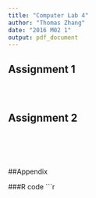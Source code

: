 ```yaml
---
title: "Computer Lab 4"
author: "Thomas Zhang"
date: "2016 M02 1"
output: pdf_document
---
```


## Assignment 1


```r

```


```r

```

 

```r

```

## Assignment 2


```r

```



```r

```



```r

```



```r

```



```r

```


##Appendix

###R code
```r
